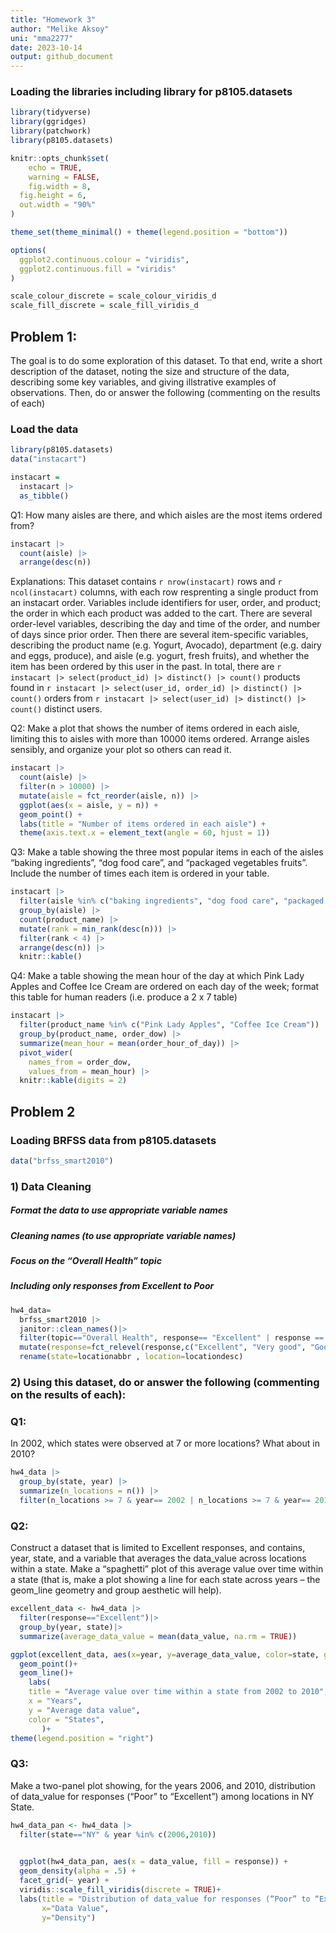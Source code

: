 ```yaml
---
title: "Homework 3"
author: "Melike Aksoy"
uni: "mma2277"
date: 2023-10-14
output: github_document
---
```


### Loading the libraries including library for p8105.datasets

```r
library(tidyverse)
library(ggridges)
library(patchwork)
library(p8105.datasets)

knitr::opts_chunk$set(
	echo = TRUE,
	warning = FALSE,
	fig.width = 8, 
  fig.height = 6,
  out.width = "90%"
)

theme_set(theme_minimal() + theme(legend.position = "bottom"))

options(
  ggplot2.continuous.colour = "viridis",
  ggplot2.continuous.fill = "viridis"
)

scale_colour_discrete = scale_colour_viridis_d
scale_fill_discrete = scale_fill_viridis_d
```

## Problem 1: 
The goal is to do some exploration of this dataset. To that end, write a short description of the dataset, noting the size and structure of the data, describing some key variables, and giving illstrative examples of observations. Then, do or answer the following (commenting on the results of each)

### Load the data
```r
library(p8105.datasets)
data("instacart")

instacart = 
  instacart |> 
  as_tibble()
```



Q1:
How many aisles are there, and which aisles are the most items ordered from?
```r
instacart |> 
  count(aisle) |> 
  arrange(desc(n))
```

Explanations:
This dataset contains `r nrow(instacart)` rows and `r ncol(instacart)` columns, with each row resprenting a single product from an instacart order. Variables include identifiers for user, order, and product; the order in which each product was added to the cart. There are several order-level variables, describing the day and time of the order, and number of days since prior order. Then there are several item-specific variables, describing the product name (e.g. Yogurt, Avocado), department (e.g. dairy and eggs, produce), and aisle (e.g. yogurt, fresh fruits), and whether the item has been ordered by this user in the past. In total, there are `r instacart |> select(product_id) |> distinct() |> count()` products found in `r instacart |> select(user_id, order_id) |> distinct() |> count()` orders from `r instacart |> select(user_id) |> distinct() |> count()` distinct users.


Q2:
Make a plot that shows the number of items ordered in each aisle, limiting this to aisles with more than 10000 items ordered. Arrange aisles sensibly, and organize your plot so others can read it.
```r
instacart |> 
  count(aisle) |> 
  filter(n > 10000) |> 
  mutate(aisle = fct_reorder(aisle, n)) |> 
  ggplot(aes(x = aisle, y = n)) + 
  geom_point() + 
  labs(title = "Number of items ordered in each aisle") +
  theme(axis.text.x = element_text(angle = 60, hjust = 1))
```

Q3:
Make a table showing the three most popular items in each of the aisles “baking ingredients”, “dog food care”, and “packaged vegetables fruits”. Include the number of times each item is ordered in your table.
```r
instacart |> 
  filter(aisle %in% c("baking ingredients", "dog food care", "packaged vegetables fruits")) |>
  group_by(aisle) |> 
  count(product_name) |> 
  mutate(rank = min_rank(desc(n))) |> 
  filter(rank < 4) |> 
  arrange(desc(n)) |>
  knitr::kable()
```


Q4:
Make a table showing the mean hour of the day at which Pink Lady Apples and Coffee Ice Cream are ordered on each day of the week; format this table for human readers (i.e. produce a 2 x 7 table)
```r
instacart |>
  filter(product_name %in% c("Pink Lady Apples", "Coffee Ice Cream")) |>
  group_by(product_name, order_dow) |>
  summarize(mean_hour = mean(order_hour_of_day)) |>
  pivot_wider(
    names_from = order_dow, 
    values_from = mean_hour) |>
  knitr::kable(digits = 2)
```


##############################################################################################

## Problem 2

### Loading BRFSS data from p8105.datasets

```r
data("brfss_smart2010") 
```


### 1) Data Cleaning
##### Format the data to use appropriate variable names
##### Cleaning names (to use appropriate variable names)
##### Focus on the “Overall Health” topic
##### Including only responses from Excellent to Poor

```r
hw4_data=
  brfss_smart2010 |>
  janitor::clean_names()|>
  filter(topic=="Overall Health", response== "Excellent" | response == "Very good"| response =="Good" | response =="Fair" | response =="Poor") |>
  mutate(response=fct_relevel(response,c("Excellent", "Very good", "Good", "Fair", "Poor"))) |>
  rename(state=locationabbr , location=locationdesc)

```


### 2) Using this dataset, do or answer the following (commenting on the results of each):

### Q1: 
In 2002, which states were observed at 7 or more locations? What about in 2010?

```r
hw4_data |>
  group_by(state, year) |>
  summarize(n_locations = n()) |> 
  filter(n_locations >= 7 & year== 2002 | n_locations >= 7 & year== 2010)
```



### Q2: 
Construct a dataset that is limited to Excellent responses, and contains, year, state, and a variable that averages the data_value across locations within a state. Make a “spaghetti” plot of this average value over time within a state (that is, make a plot showing a line for each state across years – the geom_line geometry and group aesthetic will help).

```r
excellent_data <- hw4_data |>
  filter(response=="Excellent")|>
  group_by(year, state)|>
  summarize(average_data_value = mean(data_value, na.rm = TRUE))

ggplot(excellent_data, aes(x=year, y=average_data_value, color=state, group=state))+
  geom_point()+
  geom_line()+
    labs(
    title = "Average value over time within a state from 2002 to 2010",
    x = "Years",
    y = "Average data value",
    color = "States",
       )+
theme(legend.position = "right")
```

### Q3: 
Make a two-panel plot showing, for the years 2006, and 2010, distribution of data_value for responses (“Poor” to “Excellent”) among locations in NY State.

```r
hw4_data_pan <- hw4_data |>
  filter(state=="NY" & year %in% c(2006,2010)) 

 
  ggplot(hw4_data_pan, aes(x = data_value, fill = response)) +
  geom_density(alpha = .5) + 
  facet_grid(~ year) + 
  viridis::scale_fill_viridis(discrete = TRUE)+
  labs(title = "Distribution of data_value for responses (“Poor” to “Excellent”)",
       x="Data Value",
       y="Density")
```

